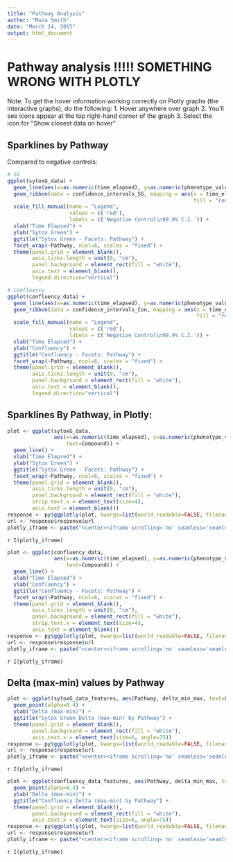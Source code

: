 ```yaml
---
title: "Pathway Analysis"
author: "Maia Smith"
date: "March 24, 2015"
output: html_document
---
```


Pathway analysis !!!!! SOMETHING WRONG WITH PLOTLY
================

Note: To get the hover information working correctly on Plotly graphs (the interactive graphs), do the following: 
1. Hover anywhere over graph
2. You'll see icons appear at the top right-hand corner of the graph
3. Select the icon for "Show closest data on hover"

Sparklines by Pathway
------------------------

Compared to negative controls:

```r

# SG
ggplot(sytoxG_data) +
  geom_line(aes(x=as.numeric(time_elapsed), y=as.numeric(phenotype_value), group=Compound, text=Compound)) +
  geom_ribbon(data = confidence_intervals_SG, mapping = aes(x = time_elapsed, ymin = phenotype_value.NC.lower, ymax = phenotype_value.NC.upper,
                                                            fill = "red", colour = NULL), alpha = 0.6) +
  scale_fill_manual(name = "Legend",
                    values = c('red'),
                    labels = c('Negative Control\n99.9% C.I.')) +
  xlab("Time Elapsed") +
  ylab("Sytox Green") +
  ggtitle("Sytox Green - Facets: Pathway") +
  facet_wrap(~Pathway, ncol=6, scales = "fixed") +
  theme(panel.grid = element_blank(),
        axis.ticks.length = unit(0, "cm"),
        panel.background = element_rect(fill = "white"),
        axis.text = element_blank(),
        legend.direction="vertical")

# Confluency
ggplot(confluency_data) +
  geom_line(aes(x=as.numeric(time_elapsed), y=as.numeric(phenotype_value), group=Compound, text=Compound)) +
  geom_ribbon(data = confidence_intervals_Con, mapping = aes(x = time_elapsed, ymin = phenotype_value.NC.lower, ymax = phenotype_value.NC.upper,
                                                             fill = "red", colour = NULL), alpha = 0.6) +
  scale_fill_manual(name = "Legend",
                    values = c('red'),
                    labels = c('Negative Control\n99.9% C.I.')) +
  xlab("Time Elapsed") +
  ylab("Confluency") +
  ggtitle("Confluency - Facets: Pathway") +
  facet_wrap(~Pathway, ncol=6, scales = "fixed") +
  theme(panel.grid = element_blank(),
        axis.ticks.length = unit(0, "cm"),
        panel.background = element_rect(fill = "white"),
        axis.text = element_blank(),
        legend.direction="vertical")
```

Sparklines By Pathway, in Plotly:
-------

```r
plot <- ggplot(sytoxG_data, 
               aes(x=as.numeric(time_elapsed), y=as.numeric(phenotype_value), group=Compound,
                   text=Compound)) +
  geom_line() +
  xlab("Time Elapsed") +
  ylab("Sytox Green") +
  ggtitle("Sytox Green - Facets: Pathway") +
  facet_wrap(~Pathway, ncol=6, scales = "fixed") +
  theme(panel.grid = element_blank(),
        axis.ticks.length = unit(0, "cm"),
        panel.background = element_rect(fill = "white"),
        strip.text.x = element_text(size=4),
        axis.text = element_blank())
response <- py$ggplotly(plot, kwargs=list(world_readable=FALSE, filename="SG_sparklines_by_pathway", fileopt="overwrite"))
url <- response$response$url
plotly_iframe <- paste("<center><iframe scrolling='no' seamless='seamless' style='border:none' src='", url, "/800/1200' width='800' height='800'></iframe><center>", sep = "")
```
`r I(plotly_iframe)`

```r
plot <- ggplot(confluency_data, 
               aes(x=as.numeric(time_elapsed), y=as.numeric(phenotype_value), group=Compound,
                   text=Compound)) +
  geom_line() +
  xlab("Time Elapsed") +
  ylab("Confluency") +
  ggtitle("Confluency - Facets: Pathway") +
  facet_wrap(~Pathway, ncol=6, scales = "fixed") +
  theme(panel.grid = element_blank(),
        axis.ticks.length = unit(0, "cm"),
        panel.background = element_rect(fill = "white"),
        strip.text.x = element_text(size=4),
        axis.text = element_blank())
response <- py$ggplotly(plot, kwargs=list(world_readable=FALSE, filename="Con_sparklines_by_pathway", fileopt="overwrite"))
url <- response$response$url
plotly_iframe <- paste("<center><iframe scrolling='no' seamless='seamless' style='border:none' src='", url, "/800/1200' width='800' height='800'></iframe><center>", sep = "")
```
`r I(plotly_iframe)`

Delta (max-min) values by Pathway
----------------------------------

```r
plot <- ggplot(sytoxG_data_features, aes(Pathway, delta_min_max, text=Compound)) + 
  geom_point(alpha=0.4) +
  ylab("Delta (max-min)") +
  ggtitle("Sytox Green Delta (max-min) by Pathway") +
  theme(panel.grid = element_blank(),
        panel.background = element_rect(fill = "white"),
        axis.text.x = element_text(size=6, angle=75))
response <- py$ggplotly(plot, kwargs=list(world_readable=FALSE, filename="SG_delta_by_pathway", fileopt="overwrite", layout=list(hovermode="closest")))
url <- response$response$url
plotly_iframe <- paste("<center><iframe scrolling='no' seamless='seamless' style='border:none' src='", url, "/800/1200' width='800' height='800'></iframe><center>", sep = "")
```
`r I(plotly_iframe)`

```r
plot <- ggplot(confluency_data_features, aes(Pathway, delta_min_max, text=Compound)) + 
  geom_point(alpha=0.4) +
  ylab("Delta (max-min)") +
  ggtitle("Confluency Delta (max-min) by Pathway") +
  theme(panel.grid = element_blank(),
        panel.background = element_rect(fill = "white"),
        axis.text.x = element_text(size=6, angle=75))
response <- py$ggplotly(plot, kwargs=list(world_readable=FALSE, filename="Con_delta_by_pathway", fileopt="overwrite", layout=list(hovermode="closest")))
url <- response$response$url
plotly_iframe <- paste("<center><iframe scrolling='no' seamless='seamless' style='border:none' src='", url, "/800/1200' width='800' height='800'></iframe><center>", sep = "")
```
`r I(plotly_iframe)`